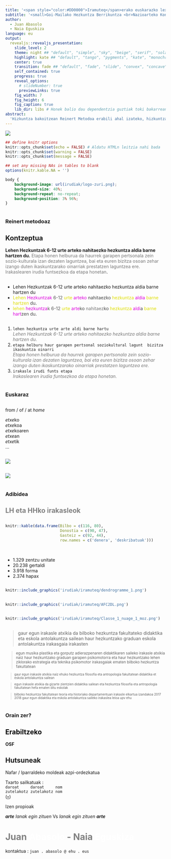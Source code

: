 ```yaml
---
title: '<span style="color:#DD0000">Iramuteq</span>erako euskarazko lexikoa V0.1, aurkezpena'
subtitle: '<small>Goi-Mailako Hezkuntza Berrikuntza <br>Nazioarteko Kongresua<br><small>Leioan, 2022 apirilean</small></small>'
author: 
  - Juan Abasolo
  - Naia Eguskiza
language: eu
output:
  revealjs::revealjs_presentation:
    slide_level: 2
    theme: night ## "default", "simple", "sky", "beige", "serif", "solarized", "blood", "moon", "night", "black", "league" or "white"
    highlight: kate ## "default", "tango", "pygments", "kate", "monochrome", "espresso", "zenburn", and "haddock"
    center: true
    transition: fade ## "default", "fade", "slide", "convex", "concave", "zoom" or "none"
    self_contained: true
    progress: true
    reveal_options:
      # slideNumber: true
      previewLinks: true
    fig_width: 7
    fig_height: 6
    fig_caption: true
    lib_dir: libs # Honek balio dau dependentzia guztiak toki bakarrean batzeko (orri asko erabiltzekotan)
abstract:
  'Hizkuntza bakoitzean Reinert Metodoa erabili ahal izateko, hizkuntza horretarako propio egindako hiztegi/lexikoa sortu behar da, zabalpen handiko Iramuteq softwarea erabilita, behinik behin. Gaur arte sortutako  lexiko guztiak jatorri indoeuroparreko hizkuntzetan sortu dira,  preposizioz aberatsak diren hizkuntzetan, hain zuzen. Lan honetan aurkezten dira lehenengo euskarazko lexiko horren sorkuntzan aurkitutako oztopoak eta hartutako aukerak, euskararen ezaugarri eranskariak baldintzatuta. Ikuskera textometrikotik, hizkuntza prepositiboetan lemen eskurapenak askoz token (forma) gutxiago behar ditu, euskara bezalako hizkuntza eranskari batean baino; horrek kalkulu indar eta datu multzo askoz handiagoekin lantzea eskatzen du. Izen propioen kasuan nabarmenago aurkitzen dugu ezaugarri hau; alboko hizkuntza latindarretan forma bakarraz adierazten dena euskarazko deklinabidearen erabilerak biderkatzen baitu. Helburua hiztegi horren lehenengo bertsioaren eraikuntza izan da, gure inguruan ekoizten diren testuak analizatzeko tresna baliagarria izateko. Hiru datu-iturri nagusi erabili dira euskarazko lehenengo, hizkuntza molde desberdinak batu nahirik: Mendebaldeko euskaraz idatzitako sareko Bizkaie argitalpeneko urtebeteko artikuluak; euskarazko Wikipediako azpi corpus bat, Mozilla Fundationeko Comon Voice proiektukoa, hain zuzen; eta Argia aldizkariko artikulu digital guztiak. Orotara, 1.150.000 esaldi analizatu dira, besteak beste, Universal Dependences eta R lengoaiko beste zenbait aplikazioren bitartez. Horrek ahalbidetu du hasierako euskarazko lexiko erabilgarria sortzea, miloi erdi token jasotzen dituena. Komunikazio honetan aurkezten den lexikoa, lehenengo garbitze prozesu baten ondoren, oraindik ere askoz haziagoa da inguruko hizkuntza prepositiboetakoak baino. Horrez gainera, euskaldunen erabilera normaldurako egokitzeko, lexikoaren lehenengo bertsio honek egokitzapenak beharko dituela ere antzeman daiteke. Helburu horrekin, parte hartzean oinarritutako lan-metodologia proposatzen da, lexikoaren hurrengo bertsio doituagoetarako. Komunikazioan lexiko hau erabilita, testuen analisian oinarrituta atzemandako errepresentazio sozialak aurkezten dira, hezkuntza fakultateetan sortutako euskarazko testuak erabilita.'
---
```


![](http://www.iramuteq.org/captures-decrans/interface/interface-classification)

```r
## define knitr options
knitr::opts_chunk$set(echo = FALSE) # Aldatu HTMLn leitzia nahi bada
knitr::opts_chunk$set(warning = FALSE)
knitr::opts_chunk$set(message = FALSE)

## set any missing NAs in tables to blank
options(knitr.kable.NA = '')

```

```css
body {
    background-image: url(irudiak/logo-zuri.png);
    background-size: 40%;
    background-repeat: no-repeat;
    background-position: 3% 96%;
}
```

#

### Reinert metodoaz

## Kontzeptua

**Lehen Hezkuntzak 6-12 urte arteko nahitaezko hezkuntza aldia barne hartzen du.** <span style="color:#777777">Etapa honen helburua da haurrek garapen pertsonala zein sozio-kulturala izan dezaten laguntzea, bai eta euren bizitza osoan zehar izango duten ikaskuntzarako oinarriak prestatzen laguntzea ere. Irakaslearen irudia funtsezkoa da etapa honetan</span>.

##

+ Lehen Hezkuntzak 6-12 urte arteko nahitaezko hezkuntza aldia barne hartzen du
+ <span style="color:#DDDD00">Lehen</span> <span style="color:#DD00DD">Hezkuntzak</span> <span style="color:#555555">
6-12</span> <span style="color:#DDDD00"> urte</span> <span style="color:#DD00DD">arteko</span> <span style="color:#444444">nahitaezko</span> <span style="color:#DDDD00">hezkuntza</span> <span style="color:#DD00DD">aldia</span> <span style="color:#DDDD00">barne</span> <span style="color:#DDDD00">hartzen</span> <span style="color:#444444">du</span>. 
+ <span style="color:#DDDD00">lehen</span> <span style="color:#DD00DD">hezkuntza</span><span style="color:#555555">k 6-12</span> <span style="color:#DDDD00"> urte</span> <span style="color:#DD00DD">arte</span><span style="color:#444444">ko</span> <span style="color:#777777">nahitaez</span><span style="color:#444444">ko </span><span style="color:#DDDD00">hezkuntza</span> <span style="color:#DD00DD">aldi</span><span style="color:#444444">a</span> <span style="color:#DDDD00">barne</span> <span style="color:#DD00DD">hart</span><span style="color:#444444">zen du</span>. 

## 

1. `lehen hezkuntza urte arte aldi barne hartu`  
<span style="color:#777777">*Lehen Hezkuntzak 6-12 urte arteko nahitaezko hezkuntza aldia barne hartzen du*.</span>  
2. `etapa helburu haur garapen pertsonal soziokultural lagunt  bizitza ikaskuntza oinarri`  
<span style="color:#777777">*Etapa honen helburua da haurrek garapen pertsonala zein sozio-kulturala izan dezaten laguntzea, bai eta euren bizitza osoan zehar izango duten ikaskuntzarako oinarriak prestatzen laguntzea ere.*</span>  
3. `irakasle irudi funts etapa`  
<span style="color:#777777">*Irakaslearen irudia funtsezkoa da etapa honetan.*</span> 

#

### Euskaraz

## 

from / of / at *home*<br>

*etxe*ko<br>
*etxe*koa<br>
*etxe*koaren<br>
*etxe*an<br>
*etxe*tik<br>
...

## 

![](irudiak/iramuteq/guztira-analizatu.png)

##

![](irudiak/iramuteq/guztira-aintzakotzat.png)

#

### Adibidea

## LH eta HHko irakasleok {style='color:grey;' data-background-image="irudiak/iramuteq/ehu-irakasleak.png" }

## 

```r
knitr::kable(data.frame(Bilbo = c(116, 80), 
                        Donostia = c(90, 47), 
                        Gasteiz = c(92, 44),
                        row.names = c('denera', 'deskribatuak')))
```

<br>

+ 1.329 zentzu unitate
+ 20.238 gertaldi
+ 3.918 forma
+ 2.374 hapax

## 

```r
knitr::include_graphics('irudiak/iramuteq/dendrogramme_1.png')
```


##

```r
knitr::include_graphics('irudiak/iramuteq/AFC2DL.png')
```

##

```r
knitr::include_graphics('irudiak/iramuteq/Classe_1_nuage_1_moz.png')
```

##

> gaur egun irakasle atxikia da bilboko hezkuntza fakultateko didaktika eta eskola antolakuntza sailean haur hezkuntzako graduan eskola antolakuntza irakasgaia irakasten

<small>

> egun musika plastika eta gorputz adierazpenaren didaktikaren saileko irakasle atxikia naiz haur hezkuntzako graduan garapen psikomotorra eta haur hezkuntzako lehen ziklorako estrategia eta teknika psikomotor irakasgaiak ematen bilboko hezkuntza fakultatean <small>

> gaur egun irakasle atxikia naiz ehuko hezkuntza filosofia eta antropologia fakultatean didaktika et eskola antolakuntza sailean

> egun irakasle atxikia da gizarte zientzien didaktika sailean eta hezkuntza filosofia eta antropologia fakultatean hefa ematen ditu eskolak

> bilboko hezkuntza fakultatean teoria eta historiako departamentuan irakasle elkartua izandakoa 2017 2018 gaur egun didaktika eta eskola antolakuntza saileko irakaslea leioa upv ehu

</small></small>

#

### Orain zer?

## Erabiltzeko {data-background-image="irudiak/iramuteq/OSF_lexikoa.png" style='color:black;' }

**OSF**

## Hutsuneak

Nafar / Iparraldeko moldeak azpi-ordezkatua

Txarto sailkatuak :  
`daroat     daroat     nom`  
`zutelakotz zutelakotz nom`  
([`+`](https://erabili.liberaforms.org/iramuteqlexikorako))

Izen propioak

_**arte** lanak egin zituen_ Vs _lanak egin zituen **arte**_

# Juan  <span style="color:#FFFFFF">Abasolo</span> - Naia <span style="color:#FFFFFF">Eguskiza</span> {style='color:grey;' data-background="#AA0000"}

kontaktua :  `juan . abasolo @ ehu . eus`

